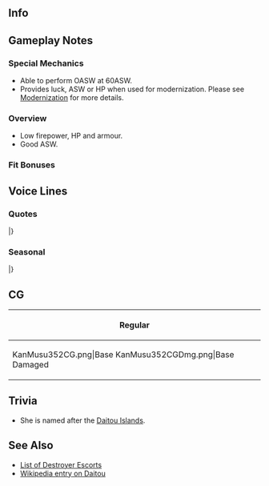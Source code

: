 ==Info==
{{KanmusuInfo|ID=352}}
{{KanmusuInfo|ID=352a}}

==Gameplay Notes==
===Special Mechanics===
* Able to perform OASW at 60ASW.
* Provides luck, ASW or HP when used for modernization. Please see [[Modernization]] for more details.

===Overview===
* Low firepower, HP and armour.
* Good ASW.

===Fit Bonuses===
{{:{{BASEPAGENAME}}/Equipment Bonuses}}
{{clear}}

==Voice Lines==
===Quotes===
{{ShipquoteHeader}}
{{ShipquoteKai
| scenario    =Introduction
| origin      =日振型海防艦、その二番艦、大東さ！着任！あんたが提督か、へへぇ！いいね！あたいもよろしくな。さっ、行ってみよう！
| translation =I'm the 2nd ship of the Hiburi-class coastal defense ships, Daitou! Reporting for duty! So you're the Admiral. Hehe~! Great! Take care of me too. Now, let's get going!
| audio       = Daitou-Intro.mp3
}}
{{ShipquoteKai
| scenario    =Introduction
| kai         =yes
| origin      =日振型海防艦、その二番艦、大東！ここにいるぜ！提督、へへぇ、いいじゃん、元気そうだ！今日もよろしくな。さっ、行ってみよう！
| translation =2nd ship of the Hiburi-class coastal defense ships, Daitou! I'm right here! Hehe, you're looking good, Admiral, isn't that great! Now, let's get going!
| audio       = DaitouKai-Intro.mp3
}}
{{ShipquoteKai
| scenario    =Library
| origin      =日振型海防艦、その二番艦、大東さ！そうよ、もう大変なんだよ、色々なこと。海上護衛、掃海任務、頑張ったけどね。…あぁ、なんだよ？そんな顔すんなって。提督、安全な海っていいよな、あたいも大好きさ。そういうの…ってさ。まぁ、いっか。あたいのことも、覚えておきなよ！
| translation =I'm the 2nd ship of the Hiburi-class coastal defense ships, Daitou! That's right, I had some rough times. I worked hard on surface escorts and minesweeping missions... Huh, what? Don't make that face. Admiral, safe seas are great, right? I like them too. So you know... Well, forget it. Just remember what I told you about me!
| audio       = Daitou-Library.mp3
}}
{{ShipquoteKai
| scenario    =Secretary 1
| origin      =あたい、呼んだ？
| translation =Did you call me?
| audio       = Daitou-Sec1.mp3
}}
{{ShipquoteKai
| scenario    =Secretary 2
| origin      =あぁ、これ？爆雷。あぁ、これ？これも爆雷。あいつらと戦うための、あたいの武器さ。
| translation =Ah, this? It's a depth charge. Ah, this? It's a depth charge too. They're my weapons for fighting those things.
| audio       = Daitou-Sec2.mp3
}}
{{ShipquoteKai
| scenario    =Secretary 2
| kai         =yes
| origin      =あぁ、これ？爆雷。あぁ、これ？これも爆雷。あいつらと戦うための、あたいの道具！一つ、要る？
| translation =Ah, this? It's a depth charge. Ah, this? It's a depth charge too. They're my means of fighting those things. Want one?
| audio       = DaitouKai-Sec2.mp3
}}
{{ShipquoteKai
| scenario    =Secretary 3
| origin      =あぁ…そだな、海を守るってさ、いろいろ案だよね。今もそれは変わんないよ。大事な、仕事さ。何かを駆ける、意味は「愛」よ。なぁ！
| translation =''Sigh''... Yeah, that's right, I've put a lot of thought into defending the seas. That still hasn't changed. It's my important duty. If I have to give a reason for it, it'd be "love". Right!
| audio       = Daitou-Sec3.mp3
}}
{{ShipquoteKai
| scenario    =Secretary Idle
| origin      =ん？あぁ、掃海の話？いいよ、しても。今も昔も大事な任務さ。海は、綺麗にして未来に渡したいじゃん。ん？おぉい、聞いてっか！？
| translation =Hmm? Ah, a minesweeping story? Fine, I don't mind. It was an important mission back then, just like it is today. I wanted to pass a clean sea down to future generations. Hmm? Oi~, are you listening!?
| audio       = Daitou-Idle.mp3
}}
{{ShipquoteKai
| scenario    =Secretary (Married)
| origin      =なんだよ、あたい、別に優しくなんかしないぜ。あぁ…おぁ…いいんだ、いつもの調子で…えへへ、優しい、な。
| translation =What, I don't really need to be babied. Ah... Oh... It's fine, I'm feeling fine.... Ehehe, you're nice.
| audio       = Daitou-SecMarried.mp3
}}
{{ShipquoteKai
| scenario    =Wedding
| origin      =はぁ、あたいのこと、呼んだ？間違い？あぁ、そう…なーんだよ、言いたいことあんなら言えって！えぇ、なんだって？もっかい言ってよ、ほら！もっかいさ！
| translation =Huh, did you call me? You didn't? I see... What, if you have something to say, say it! Eh, what was that? Say it again, hey! One more time!
| audio       = Daitou-Wedding.mp3
}}
{{ShipquoteKai
| scenario    =Player's Score
| origin      =あぁ？情報？仕方ねぇ、取ってやんよ。これでいいかい？
| translation =Hmm? Information? Well, I'll have to get it for you then. Is this fine?
| audio       = Daitou-PlayerScore.mp3
}}
{{ShipquoteKai
| scenario    =Joining the Fleet
| origin      =第一海上護衛隊、大東、出撃するぜ！ついて来な！
| translation =1st Surface Escort Division, Daitou, sortieing now! Follow me!
| audio       = Daitou-JoinFleet.mp3
}}
{{ShipquoteKai
| scenario    =Joining the Fleet
| kai         =yes
| origin      =第百一戦隊、大東、出撃だ！ついて来なぁ！
| translation =101st Escort Squadron, Daitou, sortieing! Follow me!<ref>Referring to one of the [https://ja.wikipedia.org/wiki/特設護衛船団司令部#護衛戦隊一覧 escort squadrons]  under General Escort Command.</ref>
| audio       = DaitouKai-JoinFleet.mp3
}}
{{ShipquoteKai
| scenario    =Equipment 1
| origin      =おぉ！いいじゃん、あんがと！
| translation =Ooh! This is nice, thanks!
| audio       = Daitou-Equip1.mp3
}}
{{ShipquoteKai
| scenario    =Equipment 2
| origin      =いや～、これもいいね、いいじゃん！
| translation =Wow~ this is nice too, it really is!
| audio       = Daitou-Equip2.mp3
}}
{{ShipquoteKai
| scenario    =Equipment 3
| origin      =あぁ、いいんじゃない。
| translation =Ah, isn't this fine.
| audio       = Daitou-Equip3.mp3
}}
{{ShipquoteKai
| scenario    =Supply
| origin      =あんがと、提督！
| translation =Thanks, Admiral!
| audio       = Daitou-Supply.mp3
}}
{{ShipquoteKai
| scenario    =Docking (Minor)
| origin      =お風呂入るわ。
| translation =I'm going to take a bath.
| audio       = Daitou-DockMinor.mp3
}}
{{ShipquoteKai
| scenario    =Docking (Major)
| origin      =ちっ…汚れと破れだ、むっかぁ！提督、ちょっと休むぜ。いいだろう！？
| translation =Tch... I'm all filthy and torn up. Dammit! Admiral, I'll be resting for a while. That's fine, right!?
| audio       = Daitou-DockMajor.mp3
}}
{{ShipquoteKai
| scenario    =Construction
| origin      =できた見てよ、新しいやつ。
| translation =Looks like some new girl's done.
| audio       = Daitou-Construction.mp3
}}
{{ShipquoteKai
| scenario    =Return From Sortie
| origin      =ふぇ～、艦隊帰投だぜ。いいよな港って〜。なんだかんだでほっとすんだよ、えへへ。
| translation =Whew~ the fleet has returned. Being in harbour feels good~ Somehow makes me feel relieved. Ehehe.
| audio       = Daitou-SortieReturn.mp3
}}
{{ShipquoteKai
| scenario    =Starting a Sortie
| origin      =あたいが守ってやるよ！船団、抜錨！みんな、空と海中、よ～く見張ってな！いくぜ！
| translation =I'll protect you! Fleet, weigh anchor! Keep a caaaareful watch on the sea and sky, everyone! Let's go!
| audio       = Daitou-Sortie.mp3
}}
{{ShipquoteKai
| scenario    =Starting a Battle
| origin      =敵かよ。しっかたねぇ、やるぞ！護衛隊、前へ！いいか、あたいらが、守るんだ！
| translation =It's the enemy. We gotta do this! Escort Division, forwards! Listen up, I'll protect you!
| audio       = Daitou-BattleStart.mp3
}}
{{ShipquoteKai
| scenario    =Attack
| origin      =まだだ…待て…よし、打ち方、始めい！ってぇ！
| translation =Not yet... Wait... Now, open fire! Fire!
| audio       = Daitou-Atk.mp3
}}
{{ShipquoteKai
| scenario    =Night Battle Attack
| origin      =この大東さんはなめんなよ！守ってやるって、んなろう！
| translation =Don't underestimate me! I said I'd protect everyone, didn't I!
| audio       = Daitou-NightAtk.mp3
}}
{{ShipquoteKai
| scenario    =Night Battle
| origin      =はぁ…夜かい？魚雷ねぇけどな。でも、行くさ。皆、用意はいいか？艦隊、増速、追撃するぜ！
| translation =''Sigh''... Night, huh? Not like I have torpedoes. But, I'll still go. Are you ready, everyone? Fleet, increase speed, we're charging in!
| audio       = Daitou-NightBattle.mp3
}}
{{ShipquoteKai
| scenario    =MVP
| origin      =へぇん、だから、海防艦だからってなめんなって。あたいが守ってやるって言ったろうが。へへぇ〜、な！
| translation =Hmph, Didn't I tell you not to underestimate coastal defense ships? I did say I'd protect you. Heheh, right!
| audio       = Daitou-MVP.mp3
}}
{{ShipquoteKai
| scenario    =Minor Damage 1
| origin      =あいちゃちゃっ！やめろって！
| translation =Owow, stop that!
| audio       = Daitou-MinorDmg1.mp3
}}
{{ShipquoteKai
| scenario    =Minor Damage 2
| origin      =いでっ！ちくしょー！
| translation =Ouch... Goddammit!
| audio       = Daitou-MinorDmg2.mp3
}}
{{ShipquoteKai
| scenario    =Minor Damage 2
| kai         =yes
| origin      =いてぇ…ちっくしょ！マジむかつく！
| translation =Ouch... goddammit! This really pisses me off!
| audio       = DaitouKai-MinorDmg2.mp3
}}
{{ShipquoteKai
| scenario    =Major Damage
| origin      =いやぁ！やめろって言ってんのに！今に見てろよ、てめぇら！
| translation =Nooo! I told you to stop it! Just you wait, you bastards!
| audio       = Daitou-MajorDmg.mp3
}}
{{ShipquoteKai
| scenario    =Sunk
| origin      =ああぁっ！マジかよ、こんなとこでか！あたいは、戦いが終わっても…やることが…あんのによ…
| translation =Argh... Am I seriously falling in a place like this... I still have... so many things to do... after the fighting ends...
| audio       = Daitou-Sunk.mp3
}}
|}<references/>

{{clear}}

===Seasonal===
{{SeasonalHeaderOld}}
{{SeasonalQuote
|scenario = [[Seasonal/White_Day_2018|White Day 2018]]
|origin = おぉ、おぉ、ろちゃん、いいなそれ。提督、あたいにもくれよ…あぁ、そうなんだ。じゃぁ、来年やっから！
|translation =	Oh, ooooh, that’s nice, Ro, Give me some too, Admiral… Ah, so that’s it. Then I’ll do it next year!
|audio = Daitou_White_Day_2018_Sec1.mp3
|notes = 
}}
{{SeasonalQuote
|scenario = [[Seasonal/Coming_of_Spring_2018|Coming of Spring 2018]]
|origin = お花見つっの？護衛隊で？いいよ。ひぶ、美味しい食いもん、よろしくねぇ。楽しみ、楽しみぃ。
|translation =	Cherry blossom viewing? With the Escort Division? Alright. I’m counting on you for delicious food, Hibu. I just can’t wait.
|audio = Daitou_Spring_2018_Sec1.mp3
|notes = 
}}
{{SeasonalQuote
|scenario = [[Seasonal/Fifth_Anniversary|5th Anniversary]]
|origin = ほぉ、五周年。すごいじゅん。褒めてあげる。よし、よし！まあ、こうなったら、六周年目指してみたら。なぁ？
|translation =	Oh, the 5th Anniversary. Amazing. Let me praise you. Good, good! Well, now that we’ve reached this point, let’s try for the 6th Anniversary. Alright?
|audio = Daitou_5th_Anniversary_Sec1.mp3
|notes = 
}}
{{SeasonalQuote
|scenario = [[Seasonal/Rainy_Season_2018|Rainy Season 2018]]
|origin = へぇ、もう、ヒブはうるさいな。大丈夫だよ。梅雨なんだもん、退屈じゃん。ねぇ、提督？ほら、ほら！？
|translation =	Gaah, jeez, you’re annoying, Hibu. I’ll be fine. I’m just bored because it’s the rainy season. Right, Admiral? See, see!?
|audio = Daitou_Rainy_Season_2018_Sec1.mp3
|notes = 
}}
{{SeasonalQuote
|scenario = [[Seasonal/Summer_2018|Summer 2018]]
|origin = えへぇ、今年を暑くなってきたね！そうなると、やっぱ、水着じゃん！ひぶ、こんなんどうかな？あぁ、なんだよその顔わ？
|translation =	Ehe, it's gotten hot this year too! This is definitely the time for swimsuits! What do you think of this, Hibu? Ah, what's with that look?
|audio = Daitou_Summer_2018_Sec1.mp3
|notes = 
}}
{{SeasonalQuote
|scenario = [[Seasonal/Saury_2018|Saury 2018]]
|origin = 秋刀魚祭りか…あたいの出番だね！この自慢の爆雷が炸裂するぜ！はぁ、ひぶ、なんで止めんなよ？なんで！？
|translation =	The Saury Festival huh... It's my turn to shine! I'm going to use these depth charges I'm so proud of! Huuh, why are you stopping me, Hibu? Why!?
|audio = Daitou_Sec1_Saury_2018.mp3
|notes = 
}}
{{SeasonalQuote
|scenario = [[Seasonal/Late_Autumn_2018|Late Autumn 2018]]
|origin = あぁー、寒い！まあ、北海道の冬よりわ…あぁ、こたつ！はぁ、いいわ、これ…だめ海防艦になる…はぁー…
|translation =	Aaah, it's cold! Well, it's better than winter in Hokkaido... Ah, a kotatsu! Aaaah, this is great... I'll become a useless coastal defense ship... Aaaah...
|audio = Daitou_Late_Autumn_2018_Sec1.mp3
|notes = 
}}
{{SeasonalQuote
|scenario = [[Seasonal/Christmas_2018|Christmas 2018]]
|origin = ひぶ、これうめぞ！何これ？おぉ、ろちゃん、それは？…あはぁ、これもうめぇ！いいな、クリスマスって！
|translation =	Hibu, this is delicious! What is it? Ah, Ro-chan, what is that? ...Ahaa, this is tasty too! This Christmas thing is great!
|audio = Daitou_Christmas_2018_Sec1.mp3
|notes = 
}}
{{SeasonalQuote
|scenario = [[Seasonal/New_Year_2019|New Years 2019]]
|origin = あけおめことよろ！提督、ヒブ、あけおめ！おぉ、ろちゃんもあけおめ！今年もよろしくな！
|translation =	Happy New Year! Admiral, Hibu; Happy New Year! Oh, Happy New Year to you too, Ro-chan! Look after me this year too!
|audio = Daitou_New_Year_2019_Sec1.mp3
|notes = 
}}
{{SeasonalQuote
|scenario = [[Seasonal/Setsubun_2019|Setsubun 2019]]
|origin = あぁ、そうなの？あの空母？ほんじゃあ、遠慮なく！
|translation =	Ah, really? That carrier? Then I won't hold back!
|audio = Daitou_Setsubun_2019_Sec1.mp3
|notes = 
}}
{{SeasonalQuote
|scenario = [[Seasonal/Valentine%27s_Day_2019|Valentine's Day 2019]]
|origin = おぉ、ヒブ、チョコくれんだ！あんがとう。提督もくれんの？冗談だよ！ほら、あたいから。
|translation =	Ooh, Hibu, you're giving me chocolate! Thanks. Are you giving me some too, Admiral? Just kidding! Here, this is from me.
|audio = Daitou_Valentines_2019_Sec1.mp3
|notes = 
}}
{{SeasonalQuote
|scenario = [[Seasonal/White_Day_2019|White Day 2019]]
|origin = お、おぉ、お返しくれんだ。いいね。はぁ、手作りかい？ん！うま！来年はお寿司とかでもいいよ。
|translation =	Oh, ooooh, a return gift. Nice. Whoa, is it handmade? Mm! Delish! Something like sushi would be fine for next year, you know.
|audio = Daitou_White_Day_2019_Sec1.mp3
|notes = 
}}
{{SeasonalQuote
|scenario = [[Seasonal/Sixth_Anniversary|6th Anniversary]]
|origin = おぉ、六周年！まじか？すごいじゃん。そしたらさ…まあ、仕方ないよ。逆に七周年目指してみたら。なぁ？
|translation =	Oooh, it's the 6th Anniversary! Seriously? That's amazing. Now then... Well, we can't help it. How about we try aiming for the 7th Anniversary instead. Well?
|audio = Daitou_6th_Anniversary_Sec2.mp3
|notes = Secretary 2
}}
{{SeasonalQuote
|scenario = [[Seasonal/Seventh_Anniversary|7th Anniversary]]
|origin = ヒィ、七周年！うそ、まじか、すごいじゃん！えへぇ。じゃ、八周年とかあるわけ？まさか？まさかまさか？
|translation =	Hii, it's the 7th Anniversary! No way. For real. That's amazing! Hehe. Then can we reach the 8th Anniversary? For real? No way right?
|audio = Daitou_7th_Anniversary_Secretary_2.mp3
|notes = Secretary 2
}}
{{SeasonalQuote
|scenario = [[Seasonal/Eighth_Anniversary|8th Anniversary]]
|origin = うそうそ！八周年だって！ひいぃ、すげ！すごいじゃん！提督、良かったな？えへへへ。なんか嬉しいな。な？
|translation =	No way, no way! It's the 8th Anniversary! Wheeew, amazing! It's really amazing! Admiral, isn't this great? Ehehehe. It kinda makes you happy. Doesn't it?
|audio = Daitou_8th Anniversary_Secretary_1.mp3
|notes = 
}}
|}<references/>

{{clear}}

==CG==
{| class="mw-collapsible mw-collapsed wikitable" style="width: 100%;"
!Regular
|-
|<gallery>
KanMusu352CG.png|Base
KanMusu352CGDmg.png|Base Damaged
</gallery>
|}

==Trivia==
*She is named after the [https://en.wikipedia.org/wiki/Dait%C5%8D_Islands Daitou Islands].

==See Also==
* [[Destroyer Escorts|List of Destroyer Escorts]]
* [[wikipedia:Hiburi-class escort ship|Wikipedia entry on Daitou]]
{{Shiplist}}